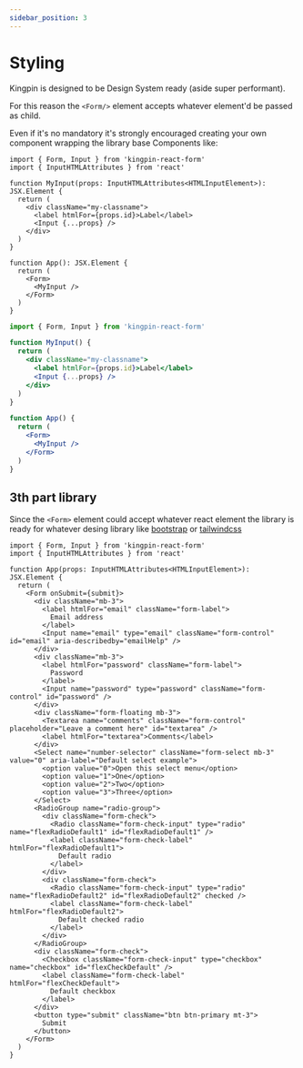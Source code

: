 ```yaml
---
sidebar_position: 3
---
```



# Styling

Kingpin is designed to be Design System ready (aside super performant).

For this reason the `<Form/>` element accepts whatever element'd be passed as child.

Even if it's no mandatory it's strongly encouraged creating your own component wrapping the library base
Components like:

<Tabs>
<TabItem value="typescript" label="Typescript">

```tsx
import { Form, Input } from 'kingpin-react-form'
import { InputHTMLAttributes } from 'react'

function MyInput(props: InputHTMLAttributes<HTMLInputElement>): JSX.Element {
  return (
    <div className="my-classname">
      <label htmlFor={props.id}>Label</label>
      <Input {...props} />
    </div>
  )
}

function App(): JSX.Element {
  return (
    <Form>
      <MyInput />
    </Form>
  )
}
```

</TabItem>
<TabItem value="javascript" label="Javascript">

```jsx
import { Form, Input } from 'kingpin-react-form'

function MyInput() {
  return (
    <div className="my-classname">
      <label htmlFor={props.id}>Label</label>
      <Input {...props} />
    </div>
  )
}

function App() {
  return (
    <Form>
      <MyInput />
    </Form>
  )
}
```

</TabItem>
</Tabs>

## 3th part library

Since the `<Form>` element could accept whatever react element the library is ready for whatever
desing library like [bootstrap](https://getbootstrap.com/) or [tailwindcss](https://tailwindcss.com/)

<!-- TODO: add tailwind example -->

<Tabs>
<TabItem value="bootstrap" label="Bootstrap">

```tsx
import { Form, Input } from 'kingpin-react-form'
import { InputHTMLAttributes } from 'react'

function App(props: InputHTMLAttributes<HTMLInputElement>): JSX.Element {
  return (
    <Form onSubmit={submit}>
      <div className="mb-3">
        <label htmlFor="email" className="form-label">
          Email address
        </label>
        <Input name="email" type="email" className="form-control" id="email" aria-describedby="emailHelp" />
      </div>
      <div className="mb-3">
        <label htmlFor="password" className="form-label">
          Password
        </label>
        <Input name="password" type="password" className="form-control" id="password" />
      </div>
      <div className="form-floating mb-3">
        <Textarea name="comments" className="form-control" placeholder="Leave a comment here" id="textarea" />
        <label htmlFor="textarea">Comments</label>
      </div>
      <Select name="number-selector" className="form-select mb-3" value="0" aria-label="Default select example">
        <option value="0">Open this select menu</option>
        <option value="1">One</option>
        <option value="2">Two</option>
        <option value="3">Three</option>
      </Select>
      <RadioGroup name="radio-group">
        <div className="form-check">
          <Radio className="form-check-input" type="radio" name="flexRadioDefault1" id="flexRadioDefault1" />
          <label className="form-check-label" htmlFor="flexRadioDefault1">
            Default radio
          </label>
        </div>
        <div className="form-check">
          <Radio className="form-check-input" type="radio" name="flexRadioDefault2" id="flexRadioDefault2" checked />
          <label className="form-check-label" htmlFor="flexRadioDefault2">
            Default checked radio
          </label>
        </div>
      </RadioGroup>
      <div className="form-check">
        <Checkbox className="form-check-input" type="checkbox" name="checkbox" id="flexCheckDefault" />
        <label className="form-check-label" htmlFor="flexCheckDefault">
          Default checkbox
        </label>
      </div>
      <button type="submit" className="btn btn-primary mt-3">
        Submit
      </button>
    </Form>
  )
}
```

</TabItem>
</Tabs>
